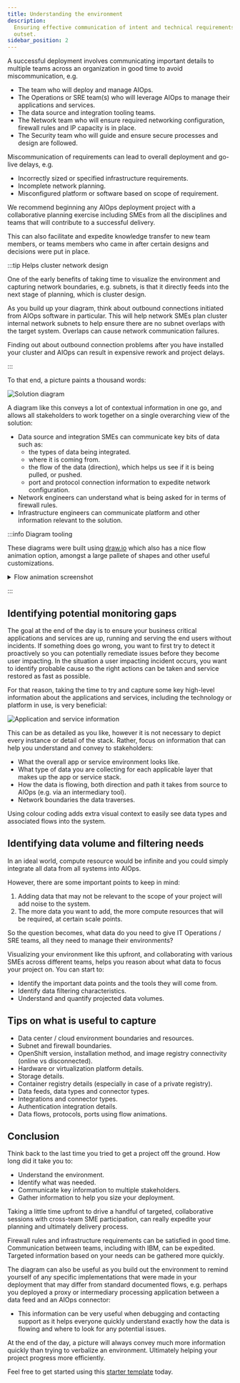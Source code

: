 ```yaml
---
title: Understanding the environment
description:
  Ensuring effective communication of intent and technical requirements from the
  outset.
sidebar_position: 2
---
```


A successful deployment involves communicating important details to multiple
teams across an organization in good time to avoid miscommunication, e.g.

- The team who will deploy and manage AIOps.
- The Operations or SRE team(s) who will leverage AIOps to manage their
  applications and services.
- The data source and integration tooling teams.
- The Network team who will ensure required networking configuration, firewall
  rules and IP capacity is in place.
- The Security team who will guide and ensure secure processes and design are
  followed.

Miscommunication of requirements can lead to overall deployment and go-live
delays, e.g.

- Incorrectly sized or specified infrastructure requirements.
- Incomplete network planning.
- Misconfigured platform or software based on scope of requirement.

We recommend beginning any AIOps deployment project with a collaborative
planning exercise including SMEs from all the disciplines and teams that will
contribute to a successful delivery.

This can also facilitate and expedite knowledge transfer to new team members, or
teams members who came in after certain designs and decisions were put in place.

:::tip Helps cluster network design

One of the early benefits of taking time to visualize the environment and
capturing network boundaries, e.g. subnets, is that it directly feeds into the
next stage of planning, which is cluster design.

As you build up your diagram, think about outbound connections initiated from
AIOps software in particular. This will help network SMEs plan cluster internal
network subnets to help ensure there are no subnet overlaps with the target
system. Overlaps can cause network communication failures.

Finding out about outbound connection problems after you have installed your
cluster and AIOps can result in expensive rework and project delays.

:::

To that end, a picture paints a thousand words:

![Solution diagram](./images/architecture/blueprint-example-diagram-light.svg)

A diagram like this conveys a lot of contextual information in one go, and
allows all stakeholders to work together on a single overarching view of the
solution:

- Data source and integration SMEs can communicate key bits of data such as:
  - the types of data being integrated.
  - where it is coming from.
  - the flow of the data (direction), which helps us see if it is being pulled,
    or pushed.
  - port and protocol connection information to expedite network configuration.
- Network engineers can understand what is being asked for in terms of firewall
  rules.
- Infrastructure engineers can communicate platform and other information
  relevant to the solution.

:::info Diagram tooling

These diagrams were built using [draw.io](http://draw.io/) which also has a nice
flow animation option, amongst a large pallete of shapes and other useful
customizations.

<details>

<summary>Flow animation screenshot</summary>

![Flow animation option](./images/architecture/flow-animation.png)

</details>

:::

## Identifying potential monitoring gaps

The goal at the end of the day is to ensure your business critical applications
and services are up, running and serving the end users without incidents. If
something does go wrong, you want to first try to detect it proactively so you
can potentially remediate issues before they become user impacting. In the
situation a user impacting incident occurs, you want to identify probable cause
so the right actions can be taken and service restored as fast as possible.

For that reason, taking the time to try and capture some key high-level
information about the applications and services, including the technology or
platform in use, is very beneficial:

![Application and service information](./images/architecture/blueprint-example-diagram-app.svg)

This can be as detailed as you like, however it is not necessary to depict every
instance or detail of the stack. Rather, focus on information that can help you
understand and convey to stakeholders:

- What the overall app or service environment looks like.
- What type of data you are collecting for each applicable layer that makes up
  the app or service stack.
- How the data is flowing, both direction and path it takes from source to AIOps
  (e.g. via an intermediary tool).
- Network boundaries the data traverses.

Using colour coding adds extra visual context to easily see data types and
associated flows into the system.

## Identifying data volume and filtering needs

In an ideal world, compute resource would be infinite and you could simply
integrate all data from all systems into AIOps.

However, there are some important points to keep in mind:

1. Adding data that may not be relevant to the scope of your project will add
   noise to the system.
1. The more data you want to add, the more compute resources that will be
   required, at certain scale points.

So the question becomes, what data do you need to give IT Operations / SRE
teams, all they need to manage their environments?

Visualizing your environment like this upfront, and collaborating with various
SMEs across different teams, helps you reason about what data to focus your
project on. You can start to:

- Identify the important data points and the tools they will come from.
- Identify data filtering characteristics.
- Understand and quantify projected data volumes.

## Tips on what is useful to capture

- Data center / cloud environment boundaries and resources.
- Subnet and firewall boundaries.
- OpenShift version, installation method, and image registry connectivity
  (online vs disconnected).
- Hardware or virtualization platform details.
- Storage details.
- Container registry details (especially in case of a private registry).
- Data feeds, data types and connector types.
- Integrations and connector types.
- Authentication integration details.
- Data flows, protocols, ports using flow animations.

## Conclusion

Think back to the last time you tried to get a project off the ground. How long
did it take you to:

- Understand the environment.
- Identify what was needed.
- Communicate key information to multiple stakeholders.
- Gather information to help you size your deployment.

Taking a little time upfront to drive a handful of targeted, collaborative
sessions with cross-team SME participation, can really expedite your planning
and ultimately delivery process.

Firewall rules and infrastructure requirements can be satisfied in good time.
Communication between teams, including with IBM, can be expedited. Targeted
information based on your needs can be gathered more quickly.

The diagram can also be useful as you build out the environment to remind
yourself of any specific implementations that were made in your deployment that
may differ from standard documented flows, e.g. perhaps you deployed a proxy or
intermediary processing application between a data feed and an AIOps connector:

- This information can be very useful when debugging and contacting support as
  it helps everyone quickly understand exactly how the data is flowing and where
  to look for any potential issues.

At the end of the day, a picture will always convey much more information
quickly than trying to verbalize an environment. Ultimately helping your project
progress more efficiently.

Feel free to get started using this
[starter template](https://github.com/IBM/waiops-tech-jam/tree/main/labs/practitioner-basics/1-solution-design/resources)
today.
